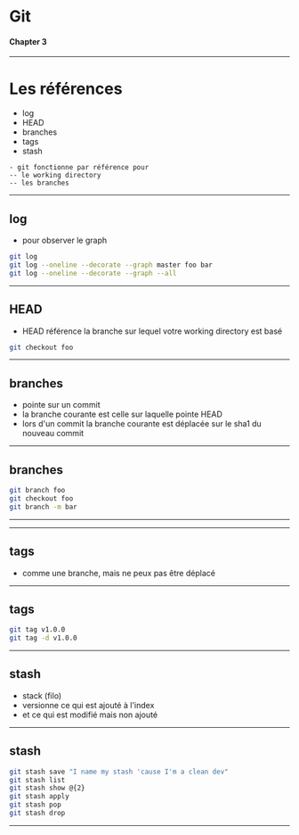 # Git
#### Chapter 3

---

# Les références

* log
* HEAD
* branches
* tags
* stash

```notes
- git fonctionne par référence pour
-- le working directory
-- les branches
```

---

## log
* pour observer le graph

```sh
git log
git log --oneline --decorate --graph master foo bar
git log --oneline --decorate --graph --all
```

---

## HEAD

* HEAD référence la branche sur lequel votre working directory est basé

```sh
git checkout foo
```

---

## branches

* pointe sur un commit
* la branche courante est celle sur laquelle pointe HEAD
* lors d'un commit la branche courante est déplacée sur le sha1 du nouveau commit

---

## branches

```sh
git branch foo
git checkout foo
git branch -m bar
```

---


<Branch />

---

## tags

* comme une branche, mais ne peux pas être déplacé

---

## tags

```sh
git tag v1.0.0
git tag -d v1.0.0
```

---

## stash

* stack (filo)
* versionne ce qui est ajouté à l'index
* et ce qui est modifié mais non ajouté

---

## stash

```sh
git stash save "I name my stash 'cause I'm a clean dev"
git stash list
git stash show @{2}
git stash apply
git stash pop
git stash drop
```

---


<Stash />
